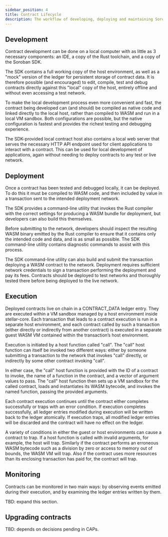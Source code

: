 ```yaml
---
sidebar_position: 4
title: Contract Lifecycle
description: The workflow of developing, deploying and maintaining Soroban contracts.
---
```


## Development

Contract development can be done on a local computer with as little as 3 necessary components: an IDE, a copy of the Rust toolchain, and a copy of the Soroban SDK.

The SDK contains a full working copy of the host environment, as well as a "mock" version of the ledger for persistent storage of contract data. It is therefore possible (and encouraged) to edit, compile, test and debug contracts directly against this "local" copy of the host, entirely offline and without even accessing a test network.

To make the local development process even more convenient and fast, the contract being developed can (and should) be compiled as native code and linked directly to the local host, rather than compiled to WASM and run in a local VM sandbox. Both configurations are possible, but the native configuration is fastest and provides the richest testing and debugging experience.

The SDK-provided local contract host also contains a local web server that serves the necessary HTTP API endpoint used for client applications to interact with a contract. This can be used for local development of applications, again without needing to deploy contracts to any test or live network.

## Deployment

Once a contract has been tested and debugged locally, it can be deployed. To do this it must be compiled to WASM code, and then included by value in a transaction sent to the intended deployment network.

The SDK provides a command-line utility that invokes the Rust compiler with the correct settings for producing a WASM bundle for deployment, but developers can also build this themselves.

Before submitting to the network, developers should inspect the resulting WASM binary emitted by the Rust compiler to ensure that it contains only the intended code and data, and is as small as possible. The SDK command-line utility contains diagnostic commands to assist with this process.

The SDK command-line utility can also build and submit the transaction deploying a WASM contract to the network. Deployment requires sufficient network credentials to sign a transaction performing the deployment and pay its fees. Contracts should be deployed to test networks and thoroughly tested there before being deployed to the live network.

## Execution

Deployed contracts live on chain in a CONTRACT_DATA ledger entry. They are executed within a VM sandbox managed by a host environment inside stellar-core. Each transaction that leads to a contract execution is run in a separate host environment, and each contract called by such a transaction (either directly or indirectly from another contract) is executed in a separate guest WASM VM contained within the transaction’s host environment.

Execution is initiated by a host function called "call". The "call" host function can itself be invoked two different ways: either by someone submitting a transaction to the network that invokes "call" directly, or indirectly by some other contract invoking "call".

In either case, the "call" host function is provided with the ID of a contract to invoke, the name of a function in the contract, and a vector of argument values to pass. The "call" host function then sets up a VM sandbox for the called contract, loads and instantiates its WASM bytecode, and invokes the named function, passing the provided arguments.

Each contract execution continues until the contract either completes successfully or traps with an error condition. If execution completes successfully, all ledger entries modified during execution will be written back to the ledger atomically. If execution traps, all modified ledger entries will be discarded and the contract will have no effect on the ledger.

A variety of conditions in either the guest or host environments can cause a contract to trap. If a host function is called with invalid arguments, for example, the host will trap. Similarly if the contract performs an erroneous WASM bytecode such as a division by zero or access to memory out of bounds, the WASM VM will trap. Also if the contract uses more resources than its enclosing transaction has paid for, the contract will trap.

## Monitoring

Contracts can be monitored in two main ways: by observing events emitted during their execution, and by examining the ledger entries written by them.

TBD: expand this section.

## Upgrading contracts

TBD: depends on decisions pending in CAPs.
